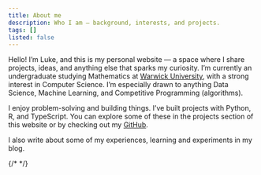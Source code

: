 ```yaml
---
title: About me
description: Who I am – background, interests, and projects.
tags: []
listed: false
---
```


Hello! I’m Luke, and this is my personal website — a space where I share projects, ideas, and anything else that sparks my curiosity. I’m currently an undergraduate studying Mathematics at [Warwick University](https://warwick.ac.uk/study/), with a strong interest in Computer Science. I’m especially drawn to anything Data Science, Machine Learning, and Competitive Programming (algorithms).

I enjoy problem-solving and building things. I’ve built projects with Python, R, and TypeScript. You can explore some of these in the <Link to="/projects">projects</Link> section of this website or by checking out my [GitHub](https://github.com/Turnyanskiy).

I also write about some of my experiences, learning and experiments in my <Link to="/blog">blog</Link>.

{/*<Voronoi height={400} width={600} /> */}
